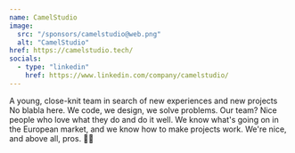 ```yaml
---
name: CamelStudio
image:
  src: "/sponsors/camelstudio@web.png"
  alt: "CamelStudio"
href: https://camelstudio.tech/
socials:
  - type: "linkedin"
    href: https://www.linkedin.com/company/camelstudio/
---
```


A young, close-knit team in search of new experiences and new projects No blabla here. We code, we design, we solve problems. 
Our team? Nice people who love what they do and do it well. We know what's going on in the European market, and we know how to 
make projects work. We're nice, and above all, pros. 🚀🐪